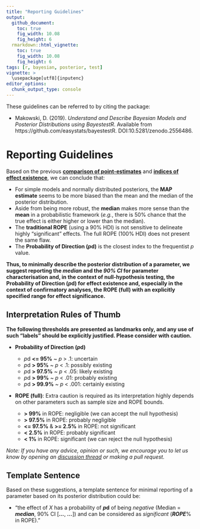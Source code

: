 ```yaml
---
title: "Reporting Guidelines"
output: 
  github_document:
    toc: true
    fig_width: 10.08
    fig_height: 6
  rmarkdown::html_vignette:
    toc: true
    fig_width: 10.08
    fig_height: 6
tags: [r, bayesian, posterior, test]
vignette: >
  \usepackage[utf8]{inputenc}
editor_options: 
  chunk_output_type: console
---
```


These guidelines can be referred to by citing the package:

- Makowski, D. (2019). *Understand and Describe Bayesian Models and Posterior Distributions using BayestestR*. Available from https://github.com/easystats/bayestestR. DOI:10.5281/zenodo.2556486.

# Reporting Guidelines

Based on the previous [**comparison of point-estimates**](https://easystats.github.io/bayestestR/articles/2_IndicesEstimationComparison.html) and [**indices of effect existence**](https://easystats.github.io/bayestestR/articles/3_IndicesExistenceComparison.html), we can conclude that:

- For simple models and normally distributed posteriors, the **MAP estimate** seems to be more biased than the mean and the median of the posterior distribution.
- Aside from being more robust, the **median** makes more sense than the **mean** in a probabilistic framework (*e.g.*, there is 50\% chance that the true effect is either higher or lower than the median).
- The **traditional ROPE** (using a 90\% HDI) is not sensitive to delineate highly "significant" effects. The full ROPE (100\% HDI) does not present the same flaw.
- The **Probability of Direction (*p*d)** is the closest index to the frequentist *p* value.

**Thus, to minimally describe the posterior distribution of a parameter, we suggest reporting the *median* and the *90\% CI* for parameter characterisation and, in the context of null-hypothesis testing, the Probability of Direction (*p*d) for effect existence and, especially in the context of confirmatory analyses, the ROPE (full) with an explicitly specified range for effect significance.**

## Interpretation Rules of Thumb

**The following thresholds are presented as landmarks only, and any use of such "labels" should be explicitly justified. Please consider with caution.**

- **Probability of Direction (*p*d)**

    - *p*d **\<= 95\%** ~ *p* \> .1: uncertain
    - *p*d **\> 95\%** ~ *p* \< .1: possibly existing
    - *p*d **\> 97.5\%** ~ *p* \< .05: likely existing
    - *p*d **\> 99\%** ~ *p* \< .01: probably existing
    - *p*d **\> 99.9\%** ~ *p* \< .001: certainly existing

- **ROPE (full)**: Extra caution is required as its interpretation highly depends on other parameters such as sample size and ROPE bounds.

    - **\> 99\%** in ROPE: negligible (we can accept the null hypothesis)
    - **\> 97.5\%** in ROPE: probably negligible
    - **\<= 97.5\%** \& **\>= 2.5\%** in ROPE: not significant
    - **\< 2.5\%** in ROPE: probably significant
    - **\< 1\%** in ROPE: significant (we can reject the null hypothesis)
    
*Note: If you have any advice, opinion or such, we encourage you to let us know by opening an [discussion thread](https://github.com/easystats/bayestestR/issues) or making a pull request.*

## Template Sentence

Based on these suggestions, a template sentence for minimal reporting of a parameter based on its posterior distribution could be:

- "the effect of *X* has a probability of ***p*d** of being *negative* (Median = ***median***, 90\% CI [***...***, ***...***]) and can be considered as *significant* (***ROPE***\% in ROPE)."